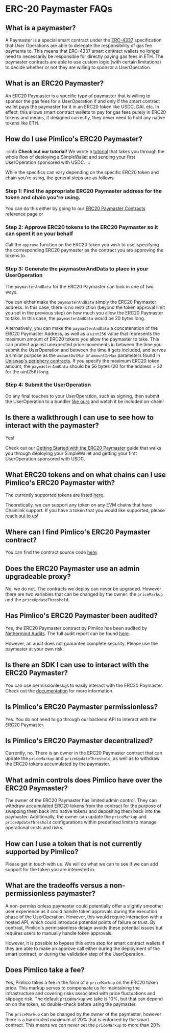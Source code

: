 # ERC-20 Paymaster FAQs

## What is a paymaster?

A Paymaster is a special smart contract under the [ERC-4337](https://eips.ethereum.org/EIPS/eip-4337) specification that User Operations are able to delegate the responsibility of gas fee payments to. This means that ERC-4337 smart contract wallets no longer need to necessarily be responsible for directly paying gas fees in ETH. The paymaster contracts are able to use custom logic (with certain limitations) to decide whether or not they are willing to sponsor a UserOperation.

## What is an ERC20 Paymaster?

An ERC20 Paymaster is a specific type of paymaster that is willing to sponsor the gas fees for a UserOperation if and only if the smart contract wallet pays the paymaster for it in an ERC20 token like USDC, DAI, etc. In effect, this allows smart contract wallets to pay for gas fees purely in ERC20 tokens and means, if designed correctly, they never need to hold any native tokens like ETH.

## How do I use Pimlico's ERC20 Paymaster?

:::info
**Check out our tutorial!** We wrote a [tutorial](/permissionless/tutorial/tutorial-2) that takes you through the whole flow of deploying a SimpleWallet and sending your first UserOperation sponsored with USDC.
:::

While the specifics can vary depending on the specific ERC20 token and chain you're using, the general steps are as follows:

### Step 1: Find the appropriate ERC20 Paymaster address for the token and chain you're using.

You can do this either by going to our [ERC20 Paymaster Contracts](/paymaster/erc20-paymaster/contract-addresses) reference page or

### Step 2: Approve ERC20 tokens to the ERC20 Paymaster so it can spent it on your behalf

Call the `approve` function on the ERC20 token you wish to use, specifying the corresponding ERC20 paymaster as the contract you are approving the tokens to.

### Step 3: Generate the paymasterAndData to place in your UserOperation

The `paymasterAndData` for the ERC20 Paymaster can look in one of two ways.

You can either make the `paymasterAndData` simply the ERC20 Paymaster address. In this case, there is no restriction (beyond the token approval limit you set in the previous step) on how much you allow the ERC20 Paymaster to take. In this case, the `paymasterAndData` would be 20 bytes long.

Alternatively, you can make the `paymasterAndData` a concatenation of the ERC20 Paymaster Address, as well as a `uint256` value that represents the maximum amount of ERC20 tokens you allow the paymaster to take. This can protect against unexpected price movements in between the time you submit the UserOperation and between the time it gets included, and serves a similar purpose as the `amountOutMin` or `amountInMax` parameters found in [Uniswap's periphery contracts](https://github.com/Uniswap/v2-periphery/blob/0335e8f7e1bd1e8d8329fd300aea2ef2f36dd19f/contracts/UniswapV2Router01.sol#L179). If you specify the maximum ERC20 token amount, the `paymasterAndData` should be 56 bytes (20 for the address + 32 for the uint256) long.

### Step 4: Submit the UserOperation

Do any final touches to your UserOperation, such as signing, then submit the UserOperation to a bundler [like ours](/bundler/how-to/bundle-a-user-operation) and watch it be included on-chain!

## Is there a walkthrough I can use to see how to interact with the paymaster?

Yes! 

Check out our [Getting Started with the ERC20 Paymaster](/permissionless/tutorial/tutorial-2) guide that walks you through deploying your SimpleWallet and getting your first UserOperation sponsored with USDC.

## What ERC20 tokens and on what chains can I use Pimlico's ERC20 Paymaster with?

The currently supported tokens are listed [here](/paymaster/erc20-paymaster/contract-addresses).

Theoretically, we can support any token on any EVM chains that have Chainlink support. If you have a token that you would like supported, please [reach out to us](https://t.me/pimlicoHQ)!

## Where can I find Pimlico's ERC20 Paymaster contract?

You can find the contract source code [here](https://github.com/pimlicolabs/erc20-paymaster-contracts/blob/master/src/PimlicoERC20Paymaster.sol).

## Does the ERC20 Paymaster use an admin upgradeable proxy?

No, we do not. The contracts we deploy can never be upgraded. However there are two variables that can be changed by the owner: the `priceMarkup` and the `priceUpdateThreshold`.

## Has Pimlico's ERC20 Paymaster been audited?

Yes, the ERC20 Paymaster contract by Pimlico has been audited by [Nethermind Audits](https://www.nethermind.io/smart-contract-audits). The full audit report can be found [here](https://github.com/pimlicolabs/erc20-paymaster-contracts/blob/master/audits/nethermind-audit.pdf).

However, an audit does not guarantee complete security. Please use the paymaster at your own risk.

## Is there an SDK I can use to interact with the ERC20 Paymaster?

You can use permissionless.js to easily interact with the ERC20 Paymaster. Check out the [documentation](/permissionless/how-to/paymasters/use-custom-paymaster) for more information.

## Is Pimlico's ERC20 Paymaster permissionless?

Yes. You do not need to go through our backend API to interact with the ERC20 Paymaster.

## Is Pimlico's ERC20 Paymaster decentralized?

Currently, no. There is an owner in the ERC20 Paymaster contract that can update the `priceMarkup` and `priceUpdateThreshold`, as well as to withdraw the ERC20 tokens accumulated by the paymaster.

## What admin controls does Pimlico have over the ERC20 Paymaster?

The owner of the ERC20 Paymaster has limited admin control. They can withdraw accumulated ERC20 tokens from the contract for the purpose of swapping them back into native tokens and depositing them back into the paymaster. Additionally, the owner can update the `priceMarkup` and `priceUpdateThreshold` configurations within predefined limits to manage operational costs and risks.

## How can I use a token that is not currently supported by Pimlico?

Please get in touch with us. We will do what we can to see if we can add support for the token you are interested in.

## What are the tradeoffs versus a non-permissionless paymaster?

A non-permissionless paymaster could potentially offer a slightly smoother user experience as it could handle token approvals during the execution phase of the UserOperation. However, this would require interaction with a hosted API, which could introduce potential points of failure or trust. By contrast, Pimlico's permissionless design avoids these potential issues but requires users to manually handle token approvals.

However, it is possible to bypass this extra step for smart contract wallets if they are able to make an approve call either during the deployment of the smart contract, or during the validation step of the UserOperation.

## Does Pimlico take a fee?

Yes, Pimlico takes a fee in the form of a `priceMarkup` on the ERC20 token price. This markup serves to compensate us for maintaining the infrastructure and covering risks associated with price fluctuations and slippage risk. The default `priceMarkup` we take is 10%, but that can depend on on the token, so double-check before using the paymaster.

The `priceMarkup` can be changed by the owner of the paymaster, however there is a hardcoded maximum of 20% that is enforced by the smart contract. This means we can never set the `priceMarkup` to more than 20%.